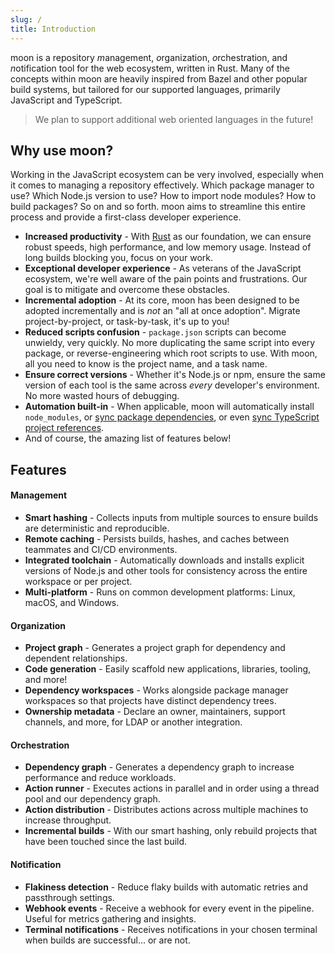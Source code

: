 ```yaml
---
slug: /
title: Introduction
---
```



moon is a repository *m*anagement, *o*rganization, *o*rchestration, and *n*otification tool for the
web ecosystem, written in Rust. Many of the concepts within moon are heavily inspired from Bazel and
other popular build systems, but tailored for our supported languages, primarily JavaScript and
TypeScript.

> We plan to support additional web oriented languages in the future!

## Why use moon?

Working in the JavaScript ecosystem can be very involved, especially when it comes to managing a
repository effectively. Which package manager to use? Which Node.js version to use? How to import
node modules? How to build packages? So on and so forth. moon aims to streamline this entire process
and provide a first-class developer experience.

- **Increased productivity** - With [Rust](https://www.rust-lang.org/) as our foundation, we can
  ensure robust speeds, high performance, and low memory usage. Instead of long builds blocking you,
  focus on your work.
- **Exceptional developer experience** - As veterans of the JavaScript ecosystem, we're well aware
  of the pain points and frustrations. Our goal is to mitigate and overcome these obstacles.
- **Incremental adoption** - At its core, moon has been designed to be adopted incrementally and is
  _not_ an "all at once adoption". Migrate project-by-project, or task-by-task, it's up to you!
- **Reduced scripts confusion** - `package.json` scripts can become unwieldy, very quickly. No more
  duplicating the same script into every package, or reverse-engineering which root scripts to use.
  With moon, all you need to know is the project name, and a task name.
- **Ensure correct versions** - Whether it's Node.js or npm, ensure the same version of each tool is
  the same across _every_ developer's environment. No more wasted hours of debugging.
- **Automation built-in** - When applicable, moon will automatically install `node_modules`, or
  [sync package dependencies](/docs/config/toolchain#syncprojectworkspacedependencies), or even
  [sync TypeScript project references](/docs/config/toolchain#syncprojectreferences).
- And of course, the amazing list of features below!

## Features

#### Management

- **Smart hashing** - Collects inputs from multiple sources to ensure builds are deterministic and
  reproducible.
- **Remote caching** <FeatureStatus status="experimental" /> - Persists builds, hashes, and caches
  between teammates and CI/CD environments.
- **Integrated toolchain** - Automatically downloads and installs explicit versions of Node.js and
  other tools for consistency across the entire workspace or per project.
- **Multi-platform** - Runs on common development platforms: Linux, macOS, and Windows.

#### Organization

- **Project graph** - Generates a project graph for dependency and dependent relationships.
- **Code generation** - Easily scaffold new applications, libraries, tooling, and more!
- **Dependency workspaces** - Works alongside package manager workspaces so that projects have
  distinct dependency trees.
- **Ownership metadata** - Declare an owner, maintainers, support channels, and more, for LDAP or
  another integration.

#### Orchestration

- **Dependency graph** - Generates a dependency graph to increase performance and reduce workloads.
- **Action runner** - Executes actions in parallel and in order using a thread pool and our
  dependency graph.
- **Action distribution** <FeatureStatus status="coming-soon" /> - Distributes actions across
  multiple machines to increase throughput.
- **Incremental builds** - With our smart hashing, only rebuild projects that have been touched
  since the last build.

#### Notification

- **Flakiness detection** <FeatureStatus status="experimental" /> - Reduce flaky builds with
  automatic retries and passthrough settings.
- **Webhook events** <FeatureStatus status="experimental" /> - Receive a webhook for every event in
  the pipeline. Useful for metrics gathering and insights.
- **Terminal notifications** <FeatureStatus status="coming-soon" /> - Receives notifications in your
  chosen terminal when builds are successful... or are not.
